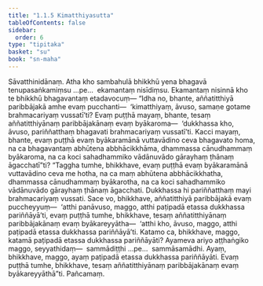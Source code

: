 ```yaml
---
title: "1.1.5 Kimatthiyasutta"
tableOfContents: false
sidebar:
  order: 6
type: "tipitaka"
basket: "su"
book: "sn-maha"
---
```



<DynamicBreadcrumb />

<Division number="5" book="sn-maha">

<Paragraph number="28" book="sn-maha">
Sāvatthinidānaṃ. Atha kho sambahulā bhikkhū yena bhagavā tenupasaṅkamiṃsu …pe…  ekamantaṃ nisīdiṃsu. Ekamantaṃ nisinnā kho te bhikkhū bhagavantaṃ etadavocuṃ—
</Paragraph>

<Paragraph number="29" book="sn-maha">
“Idha no, bhante, aññatitthiyā paribbājakā amhe evaṃ pucchanti—  ‘kimatthiyaṃ, āvuso, samaṇe gotame brahmacariyaṃ vussatī’ti? Evaṃ puṭṭhā mayaṃ, bhante, tesaṃ aññatitthiyānaṃ paribbājakānaṃ evaṃ byākaroma—  ‘dukkhassa kho, āvuso, pariññatthaṃ bhagavati brahmacariyaṃ vussatī’ti. Kacci mayaṃ, bhante, evaṃ puṭṭhā evaṃ byākaramānā vuttavādino ceva bhagavato homa, na ca bhagavantaṃ abhūtena abbhācikkhāma, dhammassa cānudhammaṃ byākaroma, na ca koci sahadhammiko vādānuvādo gārayhaṃ ṭhānaṃ āgacchatī”ti?
</Paragraph>

<Paragraph number="30" book="sn-maha">
“Taggha tumhe, bhikkhave, evaṃ puṭṭhā evaṃ byākaramānā vuttavādino ceva me hotha, na ca maṃ abhūtena abbhācikkhatha, dhammassa cānudhammaṃ byākarotha, na ca koci sahadhammiko vādānuvādo gārayhaṃ ṭhānaṃ āgacchati. Dukkhassa hi pariññatthaṃ mayi brahmacariyaṃ vussati. Sace vo, bhikkhave, aññatitthiyā paribbājakā evaṃ puccheyyuṃ—  ‘atthi panāvuso, maggo, atthi paṭipadā etassa dukkhassa pariññāyā’ti, evaṃ puṭṭhā tumhe, bhikkhave, tesaṃ aññatitthiyānaṃ paribbājakānaṃ evaṃ byākareyyātha—  ‘atthi kho, āvuso, maggo, atthi paṭipadā etassa dukkhassa pariññāyā’ti.
</Paragraph>

<Paragraph number="31" book="sn-maha">
Katamo ca, bhikkhave, maggo, katamā paṭipadā etassa dukkhassa pariññāyāti? Ayameva ariyo aṭṭhaṅgiko maggo, seyyathidaṃ—  sammādiṭṭhi …pe…  sammāsamādhi. Ayaṃ, bhikkhave, maggo, ayaṃ paṭipadā etassa dukkhassa pariññāyāti. Evaṃ puṭṭhā tumhe, bhikkhave, tesaṃ aññatitthiyānaṃ paribbājakānaṃ evaṃ byākareyyāthā”ti.

</Paragraph>
</Division>

<Paragraph number="32" type="center" book="sn-maha">
Pañcamaṃ.
</Paragraph>